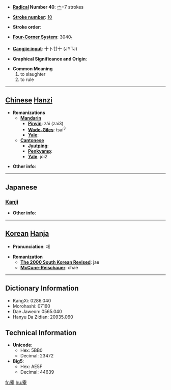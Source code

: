 * '''[[Wiktionary:Chinese radical index| Radical]] Number 40''': [[Wiktionary:Chinese radical index 宀|宀]]+7 strokes

* '''[[Wiktionary:Chinese total strokes index|Stroke number]]''': [[Wiktionary:Chinese total strokes index 10|10]]

* '''Stroke order''': 

* '''[[Wiktionary:Chinese four corner index|Four-Corner System]]''': 3040<sub>1</sub>

* '''[[Wiktionary:Chinese Cangjie index|Cangjie input]]''': 十卜廿十 (JYTJ)

* '''Graphical Significance and Origin''': 

* '''Common Meaning'''
*#to slaughter
*# to rule


----

== [[Chinese]] [[Hanzi]] ==

* '''Romanizations'''
** '''[[Mandarin]]'''
*** '''[[Pinyin]]''': zǎi (zai3)
*** '''[[Wade-Giles]]''': tsai<sup>3</sup>
*** '''[[Yale]]''': 
** '''[[Cantonese]]'''
*** '''[[Jyutping]]''':
*** '''[[Penkyamp]]''': 
*** '''[[Yale]]''': joi2

* '''Other info''': 

----

==Japanese==
===[[Kanji]]===
{{kanji|on readings=[[さい]] (sai)
|kun readings=[[つかさどる]] (tsukasadoru), [[つかさ]] (tsukasa)
}}

* '''Other info''':  

----

== [[Korean]] [[Hanja]] ==

* '''Pronunciation''': 재

* '''Romanization'''
** '''[[The 2000 South Korean Revised Romanization|The 2000 South Korean Revised]]''': jae
** '''[[McCune-Reischauer]]''': chae

----

== Dictionary Information ==

* KangXi: 0286.040
* Morohashi: 07160
* Dae Jaweon: 0565.040
* Hanyu Da Zidian: 20935.060

== Technical Information ==

* '''Unicode''':
** Hex: 5BB0
** Decimal: 23472
* '''Big5''':
** Hex: AE5F
** Decimal: 44639

[[fr:宰]]
[[hu:宰]]